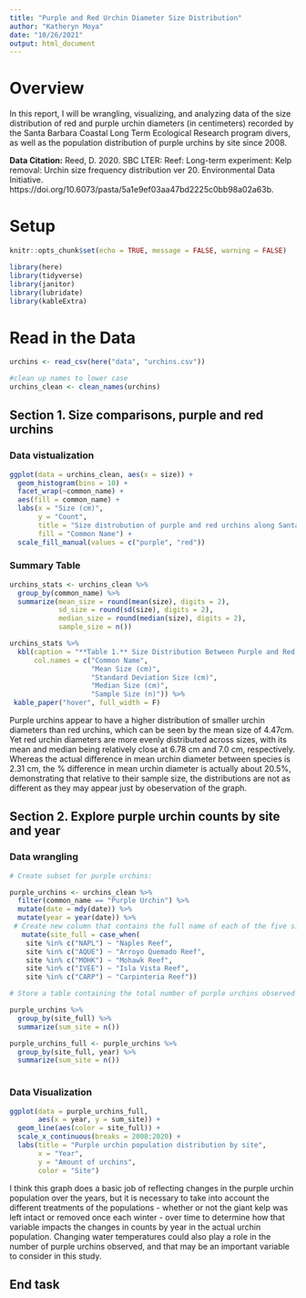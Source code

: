 ```yaml
---
title: "Purple and Red Urchin Diameter Size Distribution"
author: "Katheryn Moya"
date: "10/26/2021"
output: html_document
---
```

# Overview

In this report, I will be wrangling, visualizing, and analyzing data of the size distribution of red and purple urchin diameters (in centimeters) recorded by the Santa Barbara Coastal Long Term Ecological Research program divers, as well as the population distribution of purple urchins by site since 2008.  

**Data Citation:** Reed, D. 2020. SBC LTER: Reef: Long-term experiment: Kelp removal: Urchin size frequency distribution ver 20. Environmental Data Initiative. https://doi.org/10.6073/pasta/5a1e9ef03aa47bd2225c0bb98a02a63b. 

# Setup
```r
knitr::opts_chunk$set(echo = TRUE, message = FALSE, warning = FALSE)

library(here)
library(tidyverse)
library(janitor)
library(lubridate)
library(kableExtra)
```

# Read in the Data

```r
urchins <- read_csv(here("data", "urchins.csv"))

#clean up names to lower case
urchins_clean <- clean_names(urchins)
```
## Section 1. Size comparisons, purple and red urchins

### Data vistualization
```r
ggplot(data = urchins_clean, aes(x = size)) +
  geom_histogram(bins = 10) +
  facet_wrap(~common_name) +
  aes(fill = common_name) +
  labs(x = "Size (cm)",
       y = "Count",
       title = "Size distrubution of purple and red urchins along Santa Barbara Coast",
       fill = "Common Name") +
  scale_fill_manual(values = c("purple", "red"))
```

### Summary Table

```r
urchins_stats <- urchins_clean %>% 
  group_by(common_name) %>% 
  summarize(mean_size = round(mean(size), digits = 2),
            sd_size = round(sd(size), digits = 2),
            median_size = round(median(size), digits = 2),
            sample_size = n())

urchins_stats %>%
  kbl(caption = "**Table 1.** Size Distribution Between Purple and Red Urchin Diameters along Santa Barbara Coast",
      col.names = c("Common Name",
                    "Mean Size (cm)",
                    "Standard Deviation Size (cm)",
                    "Median Size (cm)",
                    "Sample Size (n)")) %>%
 kable_paper("hover", full_width = F)

```
Purple urchins appear to have a higher distribution of smaller urchin diameters than red urchins, which can be seen by the mean size of 4.47cm. Yet red urchin diameters are more evenly distributed across sizes, with its mean and median being relatively close at 6.78 cm and 7.0 cm, respectively. Whereas the actual difference in mean urchin diameter between species is 2.31 cm, the % difference in mean urchin diameter is actually about 20.5%, demonstrating that relative to their sample size, the distributions are not as different as they may appear just by obeservation of the graph. 

## Section 2. Explore purple urchin counts by site and year

### Data wrangling

```r
# Create subset for purple urchins:

purple_urchins <- urchins_clean %>% 
  filter(common_name == "Purple Urchin") %>% 
  mutate(date = mdy(date)) %>% 
  mutate(year = year(date)) %>% 
 # Create new column that contains the full name of each of the five sites:
   mutate(site_full = case_when(
    site %in% c("NAPL") ~ "Naples Reef",
    site %in% c("AQUE") ~ "Arroyo Quemado Reef",
    site %in% c("MOHK") ~ "Mohawk Reef",
    site %in% c("IVEE") ~ "Isla Vista Reef",
    site %in% c("CARP") ~ "Carpinteria Reef"))
```


```r
# Store a table containing the total number of purple urchins observed by site and year

purple_urchins %>% 
  group_by(site_full) %>% 
  summarize(sum_site = n())

purple_urchins_full <- purple_urchins %>% 
  group_by(site_full, year) %>% 
  summarize(sum_site = n())
  
```
### Data Visualization

```r

ggplot(data = purple_urchins_full,
       aes(x = year, y = sum_site)) +
  geom_line(aes(color = site_full)) +
  scale_x_continuous(breaks = 2008:2020) +
  labs(title = "Purple urchin population distribution by site",
       x = "Year",
       y = "Amount of urchins",
       color = "Site")
```


I think this graph does a basic job of reflecting changes in the purple urchin population over the years, but it is necessary to take into account the different treatments of the populations - whether or not the giant kelp was left intact or removed once each winter - over time to determine how that variable impacts the changes in counts by year in the actual urchin population. Changing water temperatures could also play a role in the number of purple urchins observed, and that may be an important variable to consider in this study.

## End task

